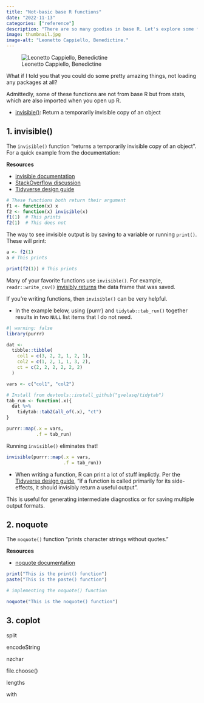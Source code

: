 ```yaml
---
title: "Not-basic base R functions"
date: "2022-11-13"
categories: ["reference"]
description: "There are so many goodies in base R. Let's explore some functions you may not know."
image: thumbnail.jpg
image-alt: "Leonetto Cappiello, Benedictine."
---
```


![Leonetto Cappiello, Benedictine](thumbnail-wide.jpg){fig-alt="A man in red clothes holding up a latern at a window, overlooking a city."}

What if I told you that you could do some pretty amazing things, not loading any packages at all?

Admittedly, some of these functions are not from base R but from stats, which are also imported when you open up R.

* [invisible()](#invisible): Return a temporarily invisible copy of an object

## 1. invisible()

The `invisible()` function "returns a temporarily invisible copy of an object". For a quick example from the documentation:

::: {.column-margin}
**Resources**

* [invisible documentation](https://rdrr.io/github/robertzk/monadicbase/man/invisible.html)
* [StackOverflow discussion](https://stackoverflow.com/questions/11653127/what-does-the-function-invisible-do)
* [Tidyverse design guide](https://design.tidyverse.org/out-invisible.html)
:::

```r
# These functions both return their argument
f1 <- function(x) x
f2 <- function(x) invisible(x)
f1(1)  # This prints
f2(1)  # This does not
```

The way to see invisible output is by saving to a variable or running `print()`. These will print:

```r
a <- f2(1)
a # This prints

print(f2(1)) # This prints
```

Many of your favorite functions use `invisible()`. For example, `readr::write_csv()` [invisibly returns](https://github.com/tidyverse/readr/blob/e4d640ace3bb6ae095a1114158854a38a1da3a30/R/write.R#L214) the data frame that was saved.

If you're writing functions, then `invisible()` can be very helpful. 

* In the example below, using {purrr} and `tidytab::tab_run()` together results in two `NULL` list items that I do not need. 

```r
#| warning: false
library(purrr)

dat <-
  tibble::tibble(
    col1 = c(3, 2, 2, 1, 2, 1),
    col2 = c(1, 2, 1, 1, 3, 2),
    ct = c(2, 2, 2, 2, 2, 2)
  )

vars <- c("col1", "col2")

# Install from devtools::install_github("gvelasq/tidytab")
tab_run <- function(.x){
  dat %>%
    tidytab::tab2(all_of(.x), "ct")
}

purrr::map(.x = vars,
           .f = tab_run)
```

Running `invisible()` eliminates that!

```r
invisible(purrr::map(.x = vars,
                     .f = tab_run))
```

* When writing a function, R can print a lot of stuff implictly. Per the [Tidyverse design guide](https://design.tidyverse.org/out-invisible.html), "if a function is called primarily for its side-effects, it should invisibly return a useful output".

This is useful for generating intermediate diagnostics or for saving multiple output formats. <!--add more-->

## 2. noquote

The `noquote()` function "prints character strings without quotes." 

::: {.column-margin}
**Resources**

* [noquote documentation](https://www.educative.io/answers/what-is-the-noquote-function-in-r)
:::

```r
print("This is the print() function")
paste("This is the paste() function")

# implementing the noquote() function 

noquote("This is the noquote() function")
```

## 3. coplot



split

encodeString

nzchar

file.choose()

lengths

with